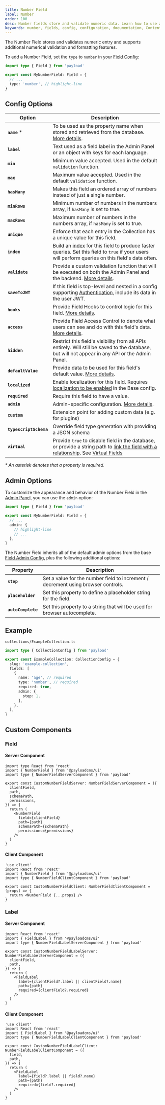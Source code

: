 ```yaml
---
title: Number Field
label: Number
order: 100
desc: Number fields store and validate numeric data. Learn how to use and format Number fields, see examples and Number field options.
keywords: number, fields, config, configuration, documentation, Content Management System, cms, headless, javascript, node, react, nextjs
---
```


The Number Field stores and validates numeric entry and supports additional numerical validation and formatting features.

<LightDarkImage
  srcLight="https://payloadcms.com/images/docs/fields/number.png"
  srcDark="https://payloadcms.com/images/docs/fields/number-dark.png"
  alt="Shows a Number field in the Payload Admin Panel"
  caption="Admin Panel screenshot of a Number field"
/>

To add a Number Field, set the `type` to `number` in your [Field Config](./overview):

```ts
import type { Field } from 'payload'

export const MyNumberField: Field = {
  // ...
  type: 'number', // highlight-line
}
```

## Config Options

| Option                 | Description                                                                                                                                                                                                                                                                                             |
| ---------------------- | ------------------------------------------------------------------------------------------------------------------------------------------------------------------------------------------------------------------------------------------------------------------------------------------------------- |
| **`name`** \*          | To be used as the property name when stored and retrieved from the database. [More details](/docs/fields/overview#field-names).                                                                                                                                                                         |
| **`label`**            | Text used as a field label in the Admin Panel or an object with keys for each language.                                                                                                                                                                                                                 |
| **`min`**              | Minimum value accepted. Used in the default `validation` function.                                                                                                                                                                                                                                      |
| **`max`**              | Maximum value accepted. Used in the default `validation` function.                                                                                                                                                                                                                                      |
| **`hasMany`**          | Makes this field an ordered array of numbers instead of just a single number.                                                                                                                                                                                                                           |
| **`minRows`**          | Minimum number of numbers in the numbers array, if `hasMany` is set to true.                                                                                                                                                                                                                            |
| **`maxRows`**          | Maximum number of numbers in the numbers array, if `hasMany` is set to true.                                                                                                                                                                                                                            |
| **`unique`**           | Enforce that each entry in the Collection has a unique value for this field.                                                                                                                                                                                                                            |
| **`index`**            | Build an [index](../database/indexes) for this field to produce faster queries. Set this field to `true` if your users will perform queries on this field's data often.                                                                                                                                 |
| **`validate`**         | Provide a custom validation function that will be executed on both the Admin Panel and the backend. [More details](/docs/fields/overview#validation).                                                                                                                                                   |
| **`saveToJWT`**        | If this field is top-level and nested in a config supporting [Authentication](/docs/authentication/overview), include its data in the user JWT.                                                                                                                                                         |
| **`hooks`**            | Provide Field Hooks to control logic for this field. [More details](../hooks/fields).                                                                                                                                                                                                                   |
| **`access`**           | Provide Field Access Control to denote what users can see and do with this field's data. [More details](../access-control/fields).                                                                                                                                                                      |
| **`hidden`**           | Restrict this field's visibility from all APIs entirely. Will still be saved to the database, but will not appear in any API or the Admin Panel.                                                                                                                                                        |
| **`defaultValue`**     | Provide data to be used for this field's default value. [More details](/docs/fields/overview#default-values).                                                                                                                                                                                           |
| **`localized`**        | Enable localization for this field. Requires [localization to be enabled](/docs/configuration/localization) in the Base config.                                                                                                                                                                         |
| **`required`**         | Require this field to have a value.                                                                                                                                                                                                                                                                     |
| **`admin`**            | Admin-specific configuration. [More details](#admin-options).                                                                                                                                                                                                                                           |
| **`custom`**           | Extension point for adding custom data (e.g. for plugins)                                                                                                                                                                                                                                               |
| **`typescriptSchema`** | Override field type generation with providing a JSON schema                                                                                                                                                                                                                                             |
| **`virtual`**          | Provide `true` to disable field in the database, or provide a string path to [link the field with a relationship](/docs/fields/relationship#linking-virtual-fields-with-relationships). See [Virtual Fields](https://payloadcms.com/blog/learn-how-virtual-fields-can-help-solve-common-cms-challenges) |

_\* An asterisk denotes that a property is required._

## Admin Options

To customize the appearance and behavior of the Number Field in the [Admin Panel](../admin/overview), you can use the `admin` option:

```ts
import type { Field } from 'payload'

export const MyNumberField: Field = {
  // ...
  admin: {
    // highlight-line
    // ...
  },
}
```

The Number Field inherits all of the default admin options from the base [Field Admin Config](./overview#admin-options), plus the following additional options:

| Property           | Description                                                                       |
| ------------------ | --------------------------------------------------------------------------------- |
| **`step`**         | Set a value for the number field to increment / decrement using browser controls. |
| **`placeholder`**  | Set this property to define a placeholder string for the field.                   |
| **`autoComplete`** | Set this property to a string that will be used for browser autocomplete.         |

## Example

`collections/ExampleCollection.ts`

```ts
import type { CollectionConfig } from 'payload'

export const ExampleCollection: CollectionConfig = {
  slug: 'example-collection',
  fields: [
    {
      name: 'age', // required
      type: 'number', // required
      required: true,
      admin: {
        step: 1,
      },
    },
  ],
}
```

## Custom Components

### Field

#### Server Component

```tsx
import type React from 'react'
import { NumberField } from '@payloadcms/ui'
import type { NumberFieldServerComponent } from 'payload'

export const CustomNumberFieldServer: NumberFieldServerComponent = ({
  clientField,
  path,
  schemaPath,
  permissions,
}) => {
  return (
    <NumberField
      field={clientField}
      path={path}
      schemaPath={schemaPath}
      permissions={permissions}
    />
  )
}
```

#### Client Component

```tsx
'use client'
import React from 'react'
import { NumberField } from '@payloadcms/ui'
import type { NumberFieldClientComponent } from 'payload'

export const CustomNumberFieldClient: NumberFieldClientComponent = (props) => {
  return <NumberField {...props} />
}
```

### Label

#### Server Component

```tsx
import React from 'react'
import { FieldLabel } from '@payloadcms/ui'
import type { NumberFieldLabelServerComponent } from 'payload'

export const CustomNumberFieldLabelServer: NumberFieldLabelServerComponent = ({
  clientField,
  path,
}) => {
  return (
    <FieldLabel
      label={clientField?.label || clientField?.name}
      path={path}
      required={clientField?.required}
    />
  )
}
```

#### Client Component

```tsx
'use client'
import React from 'react'
import { FieldLabel } from '@payloadcms/ui'
import type { NumberFieldLabelClientComponent } from 'payload'

export const CustomNumberFieldLabelClient: NumberFieldLabelClientComponent = ({
  field,
  path,
}) => {
  return (
    <FieldLabel
      label={field?.label || field?.name}
      path={path}
      required={field?.required}
    />
  )
}
```
